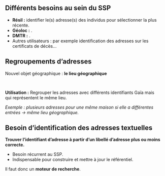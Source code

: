## Différents besoins au sein du SSP

- [**Résil :**]{.red2} identifier le(s) adresse(s) des individus pour sélectionner la plus récente.
- **Géoloc :** <!-- Explication -->.
- **DMTR :** <!-- Explication -->.
- Autres utilisateurs : par exemple identification des adresses sur les certificats de décès...

## Regroupements d'adresses

Nouvel objet géographique :  [**le lieu géographique**]{.green2}
<!-- Explication schéma lieu géographique. -->

<br>

[**Utilisation :**]{.blue2} Regrouper les adresses avec différents identifiants Gaïa mais qui représentent le même lieu.  

*Exemple : plusieurs adresses pour une même maison si elle a différentes entrées → même lieu géographique.*

## Besoin d'identification des adresses textuelles

[**Trouver l'identifiant d'adresse à partir d'un libellé d'adresse plus ou moins correcte.**]{.green2}

- Besoin récurrent au SSP.
- Indispensable pour construire et mettre à jour le référentiel.

Il faut donc un [**moteur de recherche**]{.blue2}.